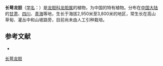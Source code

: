 {{Speciesbox
| name = 长萼龙胆
| status = 
| status_system = 
| image =
| genus = Gentiana
| species = dolichocalyx
| authority = T. N. Ho
}}

'''长萼龙胆'''（[[学名|学名]]：{{lang|la|''Gentiana dolichocalyx''}}）是[[龙胆科|龙胆科]][[龙胆属|龙胆属]]的植物，为中国的特有植物。分布在[[中国大陆|中国大陆]]的[[甘肃|甘肃]]、[[四川|四川]]、[[青海|青海]]等地，生长于海拔2,950米至3,800米的地区，常生长在高山草甸、灌丛中和山坡路旁，目前尚未由人工引种栽培。

== 参考文献 ==
<div class="references-small">
* {{cite web| url =http://www.bioinfo.cn/db05/KmzwSpecies.php?action=view&id=8304| title =长萼龙胆| work =《中国高等植物数据库全库》| publisher =中国科学院微生物研究所| author =昆明植物研究所| accessdate =2009-02-24| deadurl =yes| archiveurl =https://web.archive.org/web/20160305062515/http://www.bioinfo.cn/db05/KmzwSpecies.php?action=view&id=8304| archivedate =2016-03-05}}
</div>
{{Taxonbar|from=Q15227390}}

[[Category:龙胆属|长萼龙胆]]


{{植物小作品}}